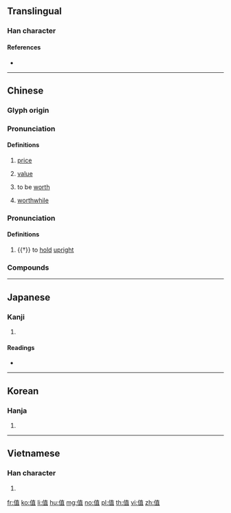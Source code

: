{{also|値}}
==Translingual==

===Han character===
{{Han char|rn=9|rad=人|as=08|sn=10|four=24216|canj=OJBM|ids=⿰亻直}}

====References====
* {{Han ref|kx=0109.171|hdz=10171.080|uh=503C|ud=20540}}

----

==Chinese==
{{zh-forms|alt=値}}

===Glyph origin===
{{Han etym}}

===Pronunciation===
{{zh-pron
|m=zhí
|c=zik6
|h=pfs=ta̍t/chhṳ̍t
|h_note=ta̍t - vernacular; chhṳ̍t - literary
|mn=qz:tia̍k/xm,zz:te̍k/qz,tw,xm,zz:ti̍t/qz,tw,xm,zz:ta̍t
|mn_note=tia̍k/te̍k - literary; ti̍t/ta̍t - vernacular
|mn-t=dag8/dêg8
|mn-t_note=dag8 - vernacular; dêg8 - literary
|mc=y
|oc=y
|ma=y
|cat=n
}}

====Definitions====
{{zh-hanzi}}

# [[price]]
# {{lb|zh|mathematics|computing|etc.}} [[value]]
#: {{zh-x|絕對值|absolute '''value'''}}
# to be [[worth]]
#: {{zh-x|這 塊 玉 值 一 萬 美元。|This jade '''is worth''' ten thousand dollars.}}
# [[worthwhile]]
#: {{zh-x|這 趟 旅行 太 值 了。|This journey is absolutely '''worthwhile'''.}}

===Pronunciation===
{{zh-pron
|m=zhì
|c=zik6
|mc=y
|oc=y
|ma=y
|dial=n
|cat=v
}}

====Definitions====
{{zh-hanzi}}

# {{†}} to [[hold]] [[upright]]

===Compounds===
{{zh-der|一文不值|一錢不值|不值|不值一哂|不值一文|不值一看|不值一笑|不值一錢|不值得|不值當|不值錢|保值|值勤|值回票價|值夜|值宿|值年|值得|值日|值星|值星官|值更|值月|值班|值遇|值錢|價值|價值判斷|價值指標|價值標準|價值衝突|價值觀|價值觀念|價值論|價值連城|價值邏輯|儲值票|公告現值|剩餘價值|加值稅|加值網路|升值|報值掛號|增值|帳面價值|幣值|平均值|年產值|成交總值|承值|承諾值|數值|數值分析|數值控制|新聞價值|時值|月值年災|期望值|正值|比值|淨值|淨值法|現值|產值|當值|社會價值|等值|等值價格|絕對值|總值|股票價值|調值|豹值|貶值|輪值|近似值|適值|酸鹼值|量值|附加價值|面值|音值}}

----

==Japanese==

===Kanji===
{{ja-kanji|grade=|rs=人08}}

# {{defn|lang=ja|sort=人08}}

====Readings====
* {{ja-readings|on=[[ち]] (chi), [[ちょく]] (choku)|kun=[[ね]] (ne), [[あたい]] (atai), [[あう]] (au)}}

----

==Korean==

===Hanja===
{{ko-hanja|hangeul=치|rv=chi|mr=ch'i}}

# {{defn|lang=ko|sort=人08}}

----

==Vietnamese==

===Han character===
{{vi-hantu|[[trị]], [[trịa]]|rs=人08}}

# {{defn|lang=vi|sort=人08}}

[[fr:值]]
[[ko:值]]
[[li:值]]
[[hu:值]]
[[mg:值]]
[[no:值]]
[[pl:值]]
[[th:值]]
[[vi:值]]
[[zh:值]]